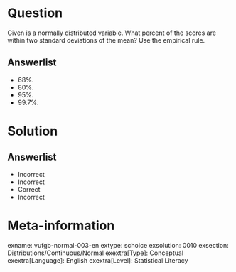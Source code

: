 Question
========
  
Given is a normally distributed variable. What percent of the scores are within two standard deviations of the mean? Use the empirical rule.

  
Answerlist
----------
* 68%.
* 80%.
* 95%.
* 99.7%.

Solution
========

Answerlist
----------
* Incorrect
* Incorrect
* Correct
* Incorrect

Meta-information
================
exname: vufgb-normal-003-en
extype: schoice
exsolution: 0010
exsection: Distributions/Continuous/Normal
exextra[Type]: Conceptual
exextra[Language]: English
exextra[Level]: Statistical Literacy
